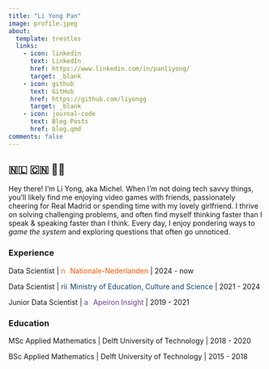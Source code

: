 ```yaml
---
title: "Li Yong Pan"
image: profile.jpeg
about:
  template: trestles
  links:
    - icon: linkedin
      text: LinkedIn
      href: https://www.linkedin.com/in/panliyong/
      target: _blank
    - icon: github
      text: GitHub
      href: https://github.com/liyongg
      target: _blank
    - icon: journal-code
      text: Blog Posts
      href: blog.qmd
comments: false
---
```


## 🇳🇱 🇨🇳 ✌🏻

Hey there! 
I'm Li Yong, aka Michel. 
When I'm not doing tech savvy things, you'll likely find me enjoying video games with friends, passionately cheering for Real Madrid or spending time with my lovely girlfriend.
I thrive on solving challenging problems, and often find myself thinking faster than I speak & speaking faster than I think.
Every day, I enjoy pondering ways to *game the system* and exploring questions that often go unnoticed. 

### Experience

Data Scientist \| [![nn-logo](nn.svg){style="height: 1em; vertical-align: baseline"} Nationale-Nederlanden](https://www.nn.nl/){style="color: #FF5200; text-decoration: none"} \| 2024 - now

Data Scientist \| [![rijks-logo](rijks.svg){style="height: 1em; vertical-align: baseline"} Ministry of Education, Culture and Science](https://www.rijksoverheid.nl/ministeries/ministerie-van-onderwijs-cultuur-en-wetenschap){style="color: #154273; text-decoration: none"} \| 2021 - 2024

Junior Data Scientist \| [![apeiron-logo](apeiron.svg){style="height: 1em; vertical-align: baseline"} Apeiron Insight](https://apeironinsight.com/){style="color: #6f3d94; text-decoration: none"} \| 2019 - 2021

### Education

MSc Applied Mathematics \| Delft University of Technology \| 2018 - 2020

BSc Applied Mathematics \| Delft University of Technology \| 2015 - 2018
